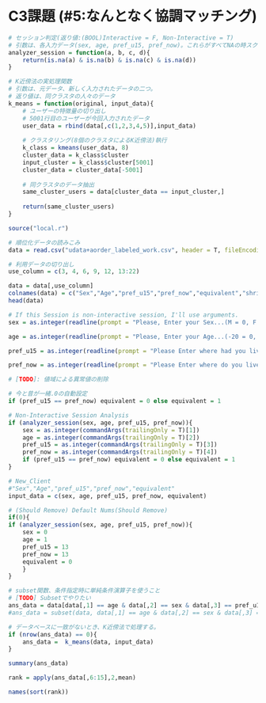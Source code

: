 # C3課題 (#5:なんとなく協調マッチング)

```{r Utility}
# セッション判定(返り値:(BOOL)Interactive = F, Non-Interactive = T)
# 引数は、各入力データ(sex, age, pref_u15, pref_now)。これらがすべてNAの時スクリプトセッションだと判定する。
analyzer_session = function(a, b, c, d){	
	return(is.na(a) & is.na(b) & is.na(c) & is.na(d))
}

# K近傍法の実処理関数
# 引数は、元データ、新しく入力されたデータの二つ。
# 返り値は、同クラスタの人々のデータ
k_means = function(original, input_data){
	# ユーザーの特徴量の切り出し
	# 5001行目のユーザーが今回入力されたデータ
	user_data = rbind(data[,c(1,2,3,4,5)],input_data)
	
	# クラスタリング(8個のクラスタによるK近傍法)執行
	k_class = kmeans(user_data, 8)
	cluster_data = k_class$cluster
	input_cluster = k_class$cluster[5001]
	cluster_data = cluster_data[-5001]
	
	# 同クラスタのデータ抽出
	same_cluster_users = data[cluster_data == input_cluster,]
	
	return(same_cluster_users)
}

```

```{r Read_Data}
source("local.r")

# 順位化データの読みこみ
data = read.csv("udata+aorder_labeled_work.csv", header = T, fileEncoding = 'shift-jis')

# 利用データの切り出し
use_column = c(3, 4, 6, 9, 12, 13:22)

data = data[,use_column]
colnames(data) = c("Sex","Age","pref_u15","pref_now","equivalent","shrimp","conger_eel","tuna","squid","sea_urchin","salmon_roe","egg","fatty flesh","tuna_roll","cucumber")
head(data)

```

```{r interacrive_session}
# If this Session is non-interactive session, I'll use arguments.
sex = as.integer(readline(prompt = "Please, Enter your Sex...(M = 0, F = 1)> "))

age = as.integer(readline(prompt = "Please, Enter your Age...(-20 = 0, 20- = 1, 30- = 2, 40- = 3, 50- = 4, 60- = 5)> "))

pref_u15 = as.integer(readline(prompt = "Please Enter where had you lived in? (Answer in Pref Number)> "))

pref_now = as.integer(readline(prompt = "Please Enter where do you live in? (Answer in Pref Number)> "))

# [TODO]: 値域による異常値の削除

# 今と昔が一緒.0の自動設定
if (pref_u15 == pref_now) equivalent = 0 else equivalent = 1

# Non-Interactive Session Analysis
if (analyzer_session(sex, age, pref_u15, pref_now)){
	sex = as.integer(commandArgs(trailingOnly = T)[1])
	age = as.integer(commandArgs(trailingOnly = T)[2])
	pref_u15 = as.integer(commandArgs(trailingOnly = T)[3])
	pref_now = as.integer(commandArgs(trailingOnly = T)[4])
	if (pref_u15 == pref_now) equivalent = 0 else equivalent = 1
}

# New_Client
#"Sex","Age","pref_u15","pref_now","equivalent"
input_data = c(sex, age, pref_u15, pref_now, equivalent)

# (Should Remove) Default Nums(Should Remove)
if(0){
if (analyzer_session(sex, age, pref_u15, pref_now)){
	sex = 0
	age = 1
	pref_u15 = 13
	pref_now = 13
	equivalent = 0
	}
}
```

```{r harmony_Filtering}
# subset関数、条件指定時に単純条件演算子を使うこと
# [TODO] Subsetでやりたい 
ans_data = data[data[,1] == age & data[,2] == sex & data[,3] == pref_u15 & data[,4] == pref_now & data[,5] == equivalent,]
#ans_data = subset(data, data[,1] == age & data[,2] == sex & data[,3] == pref_u15 & data[,4] == pref_now & data[,5] == equivalent)

# データベースに一致がないとき、K近傍法で処理する。
if (nrow(ans_data) == 0){
	ans_data =  k_means(data, input_data)
}

summary(ans_data)

rank = apply(ans_data[,6:15],2,mean)

names(sort(rank))
```